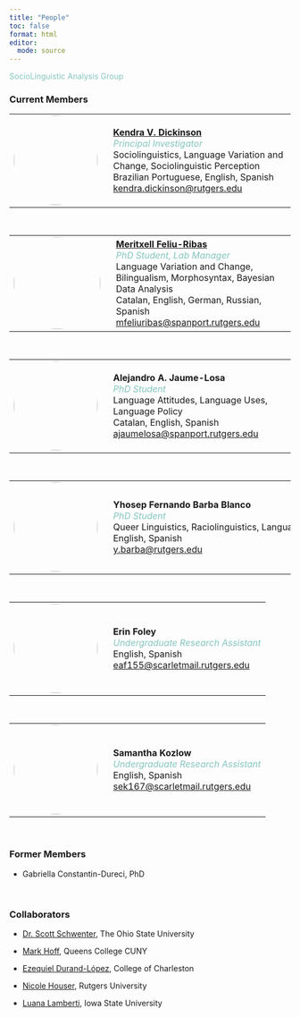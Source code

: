 ```yaml
---
title: "People"
toc: false
format: html
editor: 
  mode: source
---
```


[SocioLinguistic Analysis Group]{style="color: #83c5be;"}

### Current Members

<table>
  <tr>
    <td style="padding-right: 20px;">
    <img src="assets/photos/kd_photo.jpeg" style="width: 150px; height: 160px; border-radius: 50%;"></td>
    <td>
      <strong><a href="https://span-port.rutgers.edu/people/faculty/faculty-directory/1013-kendra-dickinson">Kendra V. Dickinson</a></strong><br>
      <span style= "color: #83C5BE"><i>Principal Investigator</span></i><br>
      Sociolinguistics, Language Variation and Change, Sociolinguistic Perception<br>
      Brazilian Portuguese, English, Spanish<br>
      <a href="mailto:kendra.dickinson@rutgers.edu">kendra.dickinson@rutgers.edu</a>
    </td>
  </tr>
</table>

<br>

<table>
  <tr>
    <td style="padding-right: 20px;">
    <img src="assets/photos/mfr_photo.png" style="width: 155px; height: 165px; border-radius: 50%;"></td>
    <td>
      <strong><a href="https://www.mfeliuribas.com">Meritxell Feliu-Ribas</a></strong><br>
      <span style= "color: #83C5BE"><i>PhD Student, Lab Manager</span></i><br>
      Language Variation and Change, Bilingualism, Morphosyntax, Bayesian Data Analysis<br>
      Catalan, English, German, Russian, Spanish<br>
      <a href="mailto:mfeliuribas@spanport.rutgers.edu">mfeliuribas@spanport.rutgers.edu</a>
    </td>
  </tr>
</table>

<br>

<table>
  <tr>
    <td style="padding-right: 20px;">
    <img src="assets/photos/ajl_photo.png" style="width: 150px; height: 160px; border-radius: 50%;"></td>
    <td>
      <strong>Alejandro A. Jaume-Losa</strong><br>
      <span style= "color: #83C5BE"><i>PhD Student</span></i><br>
      Language Attitudes, Language Uses, Language Policy<br>
      Catalan, English, Spanish<br>
      <a href="mailto:ajaumelosa@spanport.rutgers.edu">ajaumelosa@spanport.rutgers.edu</a>
    </td>
  </tr>
</table>

<br>

<table>
  <tr>
    <td style="padding-right: 20px;">
    <img src="assets/photos/ybb_photo.png" style="width: 150px; height: 160px; border-radius: 50%;"></td>
    <td>
      <strong>Yhosep Fernando Barba Blanco</strong><br>
      <span style= "color: #83C5BE"><i>PhD Student</span></i><br>
      <span style="white-space: nowrap;">Queer Linguistics, Raciolinguistics, Language Attitudes, Linguistic Accommodation, (Critical) Discourse Analysis</span><br>
      English, Spanish<br>
      <a href="mailto:y.barba@rutgers.edu">y.barba@rutgers.edu</a>
    </td>
  </tr>
</table>

<br>

<table>
  <tr>
    <td style="padding-right: 20px;">
    <img src="assets/photos/ef_photo.jpeg" style="width: 150px; height: 160px; border-radius: 50%;"></td>
    <td>
      <strong>Erin Foley</strong><br>
      <span style= "color: #83C5BE"><i>Undergraduate Research Assistant</span></i><br>
      English, Spanish<br>
      <a href="mailto:eaf155@scarletmail.rutgers.edu">eaf155@scarletmail.rutgers.edu</a>
    </td>
  </tr>
</table>

<br>

<table>
  <tr>
    <td style="padding-right: 20px;">
    <img src="assets/photos/sk_photo.jpg" style="width: 150px; height: 160px; border-radius: 50%;"></td>
    <td>
      <strong>Samantha Kozlow</strong><br>
      <span style= "color: #83C5BE"><i>Undergraduate Research Assistant</span></i><br>
      English, Spanish<br>
      <a href="mailto:sek167@scarletmail.rutgers.edu">sek167@scarletmail.rutgers.edu</a>
    </td>
  </tr>
</table>


<br>

### Former Members

* Gabriella Constantin-Dureci, PhD

<br>

### Collaborators

* [Dr. Scott Schwenter](https://sppo.osu.edu/people/schwenter.1), The Ohio State University

* [Mark Hoff](https://www.researchgate.net/profile/Mark-Hoff), Queens College CUNY

* [Ezequiel Durand-López](https://charleston.edu/spanish/faculty/durand-lopez-ezequiel.php), College of Charleston	

* [Nicole Houser](https://nbdiversity.rutgers.edu/people/nicole-m-houser), Rutgers University	

* [Luana Lamberti](https://language.iastate.edu/directory/luana-lamberti/), Iowa State University	



